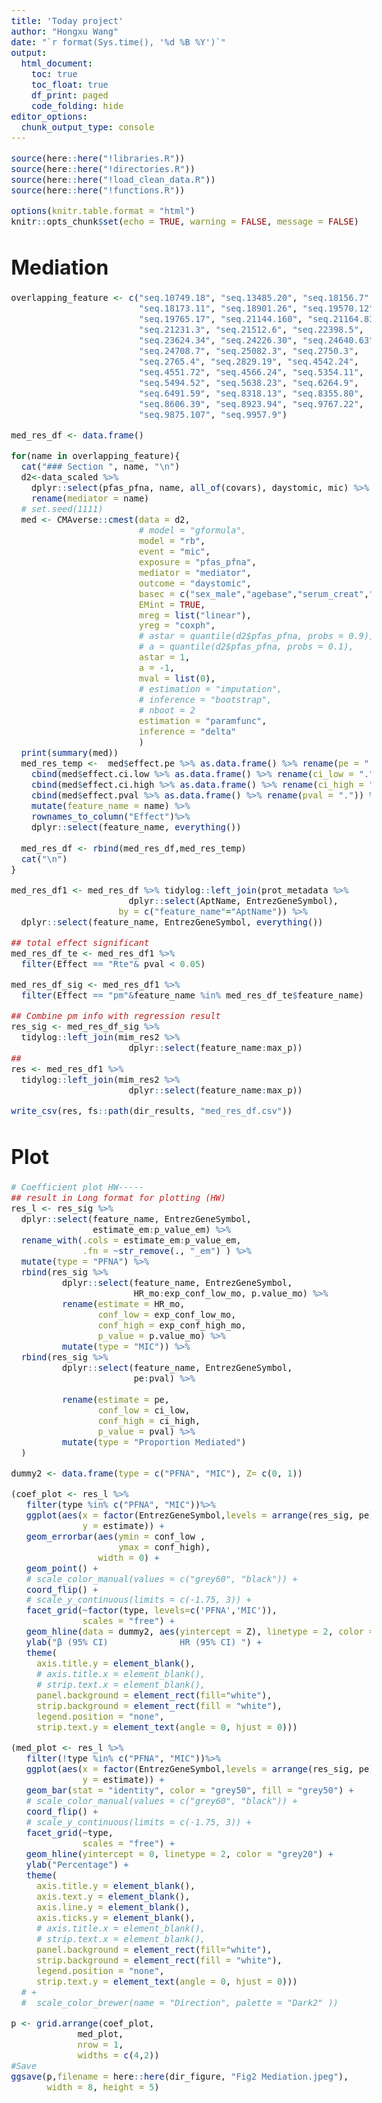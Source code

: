 ```yaml
---
title: 'Today project'
author: "Hongxu Wang"
date: "`r format(Sys.time(), '%d %B %Y')`"
output:
  html_document:
    toc: true
    toc_float: true
    df_print: paged
    code_folding: hide
editor_options: 
  chunk_output_type: console
---
```

<style type="text/css">
body{
font-size: 12pt;
}
</style>

```r
source(here::here("!libraries.R"))
source(here::here("!directories.R"))
source(here::here("!load_clean_data.R"))
source(here::here("!functions.R"))

options(knitr.table.format = "html")
knitr::opts_chunk$set(echo = TRUE, warning = FALSE, message = FALSE)
```

# Mediation
```r
overlapping_feature <- c("seq.10749.18", "seq.13485.20", "seq.18156.7",
                         "seq.18173.11", "seq.18901.26", "seq.19570.12",
                         "seq.19765.17", "seq.21144.160", "seq.21164.83",
                         "seq.21231.3", "seq.21512.6", "seq.22398.5",
                         "seq.23624.34", "seq.24226.30", "seq.24640.63",
                         "seq.24708.7", "seq.25082.3", "seq.2750.3",
                         "seq.2765.4", "seq.2829.19", "seq.4542.24",
                         "seq.4551.72", "seq.4566.24", "seq.5354.11",
                         "seq.5494.52", "seq.5638.23", "seq.6264.9",
                         "seq.6491.59", "seq.8318.13", "seq.8355.80",
                         "seq.8606.39", "seq.8923.94", "seq.9767.22",
                         "seq.9875.107", "seq.9957.9")

med_res_df <- data.frame()

for(name in overlapping_feature){
  cat("### Section ", name, "\n")
  d2<-data_scaled %>% 
    dplyr::select(pfas_pfna, name, all_of(covars), daystomic, mic) %>% as.data.frame() %>%
    rename(mediator = name)
  # set.seed(1111)
  med <- CMAverse::cmest(data = d2, 
                         # model = "gformula",
                         model = "rb",
                         event = "mic",
                         exposure = "pfas_pfna",
                         mediator = "mediator", 
                         outcome = "daystomic",
                         basec = c("sex_male","agebase","serum_creat","dxtime"),
                         EMint = TRUE,
                         mreg = list("linear"), 
                         yreg = "coxph",
                         # astar = quantile(d2$pfas_pfna, probs = 0.9),
                         # a = quantile(d2$pfas_pfna, probs = 0.1),
                         astar = 1,
                         a = -1,
                         mval = list(0), 
                         # estimation = "imputation",
                         # inference = "bootstrap",
                         # nboot = 2
                         estimation = "paramfunc",
                         inference = "delta"
                         )
  print(summary(med))
  med_res_temp <-  med$effect.pe %>% as.data.frame() %>% rename(pe = ".") %>%
    cbind(med$effect.ci.low %>% as.data.frame() %>% rename(ci_low = ".") ) %>%
    cbind(med$effect.ci.high %>% as.data.frame() %>% rename(ci_high = ".")) %>%
    cbind(med$effect.pval %>% as.data.frame() %>% rename(pval = ".")) %>%
    mutate(feature_name = name) %>%
    rownames_to_column("Effect")%>%
    dplyr::select(feature_name, everything())
    
  med_res_df <- rbind(med_res_df,med_res_temp)
  cat("\n")
}

med_res_df1 <- med_res_df %>% tidylog::left_join(prot_metadata %>% 
                       dplyr::select(AptName, EntrezGeneSymbol),
                     by = c("feature_name"="AptName")) %>% 
  dplyr::select(feature_name, EntrezGeneSymbol, everything())

## total effect significant
med_res_df_te <- med_res_df1 %>% 
  filter(Effect == "Rte"& pval < 0.05)

med_res_df_sig <- med_res_df1 %>%
  filter(Effect == "pm"&feature_name %in% med_res_df_te$feature_name)

## Combine pm info with regression result
res_sig <- med_res_df_sig %>% 
  tidylog::left_join(mim_res2 %>%
                       dplyr::select(feature_name:max_p))
## 
res <- med_res_df1 %>% 
  tidylog::left_join(mim_res2 %>%
                       dplyr::select(feature_name:max_p))

write_csv(res, fs::path(dir_results, "med_res_df.csv")) 
```

# Plot
```r
# Coefficient plot HW-----
## result in Long format for plotting (HW)
res_l <- res_sig %>%
  dplyr::select(feature_name, EntrezGeneSymbol,
                estimate_em:p_value_em) %>%
  rename_with(.cols = estimate_em:p_value_em,
              .fn = ~str_remove(., "_em") ) %>%
  mutate(type = "PFNA") %>%
  rbind(res_sig %>%
          dplyr::select(feature_name, EntrezGeneSymbol,
                        HR_mo:exp_conf_low_mo, p.value_mo) %>%
          rename(estimate = HR_mo,
                 conf_low = exp_conf_low_mo,
                 conf_high = exp_conf_high_mo,
                 p_value = p.value_mo) %>%
          mutate(type = "MIC")) %>%
  rbind(res_sig %>%
          dplyr::select(feature_name, EntrezGeneSymbol,
                        pe:pval) %>%
          
          rename(estimate = pe,
                 conf_low = ci_low,
                 conf_high = ci_high,
                 p_value = pval) %>%
          mutate(type = "Proportion Mediated")
  )

dummy2 <- data.frame(type = c("PFNA", "MIC"), Z= c(0, 1))

(coef_plot <- res_l %>%
   filter(type %in% c("PFNA", "MIC"))%>%
   ggplot(aes(x = factor(EntrezGeneSymbol,levels = arrange(res_sig, pe)$EntrezGeneSymbol),
              y = estimate)) +
   geom_errorbar(aes(ymin = conf_low ,
                     ymax = conf_high),
                 width = 0) +
   geom_point() +
   # scale_color_manual(values = c("grey60", "black")) +
   coord_flip() +
   # scale_y_continuous(limits = c(-1.75, 3)) +
   facet_grid(~factor(type, levels=c('PFNA','MIC')),
              scales = "free") +
   geom_hline(data = dummy2, aes(yintercept = Z), linetype = 2, color = "grey50") +
   ylab("β (95% CI)              HR (95% CI) ") +
   theme(
     axis.title.y = element_blank(),
     # axis.title.x = element_blank(),
     # strip.text.x = element_blank(),
     panel.background = element_rect(fill="white"),
     strip.background = element_rect(fill = "white"),
     legend.position = "none",
     strip.text.y = element_text(angle = 0, hjust = 0)))

(med_plot <- res_l %>%
   filter(!type %in% c("PFNA", "MIC"))%>%
   ggplot(aes(x = factor(EntrezGeneSymbol,levels = arrange(res_sig, pe)$EntrezGeneSymbol),
              y = estimate)) +
   geom_bar(stat = "identity", color = "grey50", fill = "grey50") +
   # scale_color_manual(values = c("grey60", "black")) +
   coord_flip() +
   # scale_y_continuous(limits = c(-1.75, 3)) +
   facet_grid(~type,
              scales = "free") +
   geom_hline(yintercept = 0, linetype = 2, color = "grey20") +
   ylab("Percentage") +
   theme(
     axis.title.y = element_blank(),
     axis.text.y = element_blank(),
     axis.line.y = element_blank(),
     axis.ticks.y = element_blank(),
     # axis.title.x = element_blank(),
     # strip.text.x = element_blank(),
     panel.background = element_rect(fill="white"),
     strip.background = element_rect(fill = "white"),
     legend.position = "none",
     strip.text.y = element_text(angle = 0, hjust = 0)))
  # +
  #  scale_color_brewer(name = "Direction", palette = "Dark2" ))

p <- grid.arrange(coef_plot, 
             med_plot, 
             nrow = 1,
             widths = c(4,2))
#Save
ggsave(p,filename = here::here(dir_figure, "Fig2 Mediation.jpeg"),
       width = 8, height = 5)
```
